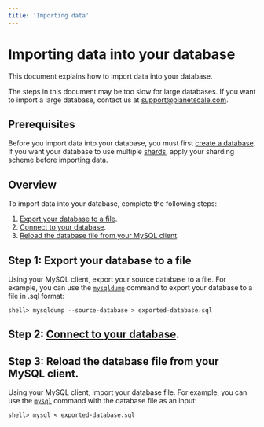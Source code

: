 ```yaml
---
title: 'Importing data'
---
```


# Importing data into your database

This document explains how to import data into your database.

The steps in this document may be too slow for large databases. If you want to import a large database, contact us at <support@planetscale.com>.

## Prerequisites

Before you import data into your database, you must first [create a database](creating-database). If you want your database to use multiple [shards](/psdb/understanding-sharding-schemes), apply your sharding scheme before importing data.

## Overview

To import data into your database, complete the following steps:

1. [Export your database to a file](https://dev.mysql.com/doc/refman/8.0/en/mysqldump-sql-format.html).
1. [Connect to your database](connecting-to-db).
1. [Reload the database file from your MySQL client](https://dev.mysql.com/doc/refman/8.0/en/reloading-sql-format-dumps.html).

## Step 1: Export your database to a file

Using your MySQL client, export your source database to a file. For example,
you can use the [`mysqldump`](https://dev.mysql.com/doc/refman/8.0/en/mysqldump-sql-format.html) command to export your database to a file in .sql format:

```
shell> mysqldump --source-database > exported-database.sql
```

## Step 2: [Connect to your database](connecting-to-db).

## Step 3: Reload the database file from your MySQL client.

Using your MySQL client, import your database file. For example, you can use the [`mysql`](https://dev.mysql.com/doc/refman/8.0/en/reloading-sql-format-dumps.html) command with the database file as an input:

```
shell> mysql < exported-database.sql
```
